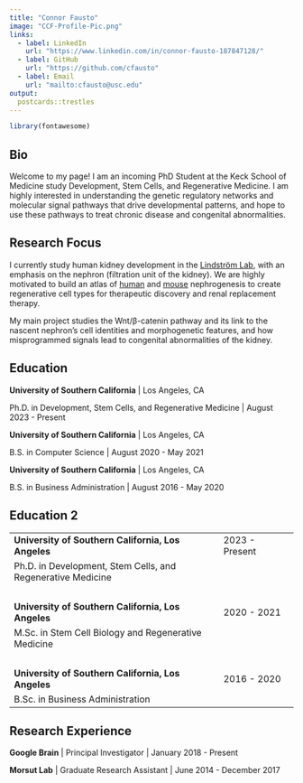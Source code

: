 ```yaml
---
title: "Connor Fausto"
image: "CCF-Profile-Pic.png"
links:
  - label: LinkedIn
    url: "https://www.linkedin.com/in/connor-fausto-187847128/"
  - label: GitHub
    url: "https://github.com/cfausto"
  - label: Email
    url: "mailto:cfausto@usc.edu"
output:
  postcards::trestles
---
```


```r
library(fontawesome)
```

## Bio

Welcome to my page! I am an incoming PhD Student at the Keck School of Medicine study Development, Stem Cells, and Regenerative Medicine. I am highly interested in understanding the genetic regulatory networks and molecular signal pathways that drive developmental patterns, and hope to use these pathways to treat chronic disease and congenital abnormalities. 

## Research Focus

I currently study human kidney development in the [Lindström Lab](https://lindstromlab.usc.edu/), with an emphasis on the nephron (filtration unit of the kidney). We are highly motivated to build an atlas of [human](https://sckidney.flatironinstitute.org/) and [mouse](https://cello.shinyapps.io/kidneycellexplorer/) nephrogenesis to create regenerative cell types for therapeutic discovery and renal replacement therapy.

My main project studies the Wnt/β-catenin pathway and its link to the nascent nephron's cell identities and morphogenetic features, and how misprogrammed signals lead to congenital abnormalities of the kidney. 

## Education

**University of Southern California** \| Los Angeles, CA

Ph.D. in Development, Stem Cells, and Regenerative Medicine \| August 2023 - Present

**University of Southern California** \| Los Angeles, CA

B.S. in Computer Science \| August 2020 - May 2021

**University of Southern California** \| Los Angeles, CA

B.S. in Business Administration \| August 2016 - May 2020

## Education 2

|  |  |
|:---------------------------------------------|:----------------|
| **University of Southern California, Los Angeles** | [2023 - Present]{style="float:right"} |
| Ph.D. in Development, Stem Cells, and Regenerative Medicine |
|<br>|   |
| **University of Southern California, Los Angeles** | 2020 - 2021  |
| M.Sc. in Stem Cell Biology and Regenerative Medicine ||
|<br>|   |
| **University of Southern California, Los Angeles** | 2016 - 2020 |
| B.Sc. in Business Administration ||


## Research Experience

**Google Brain** \| Principal Investigator \| January 2018 - Present

**Morsut Lab** \| Graduate Research Assistant \| June 2014 - December 2017
